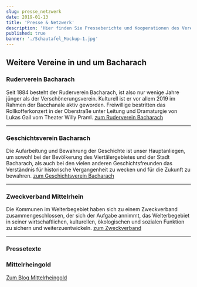 ```yaml
---
slug: presse_netzwerk
date: 2019-01-13
title: 'Presse & Netzwerk'
description: 'Hier finden Sie Presseberichte und Kooperationen des Vereinsnetzwerks.'
published: true
banner: './Schautafel_Mockup-1.jpg'
---
```




<article>
<section style={{width:'90%'}}>

## Weitere Vereine in und um Bacharach

### Ruderverein Bacharach

Seit 1884 besteht der Ruderverein Bacharach, ist also nur wenige Jahre jünger als der Verschönerungsverein. Kulturell ist er vor allem 2019 im Rahmen der Bacchanale aktiv geworden. Freiwillige bestritten das Rollkofferkonzert in der Oberstraße unter Leitung und Dramaturgie von Lukas Gail vom Theater Willy Praml.
<a href="https://www.brv1884.de" target="_blank" rel="nopener noreferrer">zum Ruderverein Bacharach</a>

---

### Geschichtsverein Bacharach

Die Aufarbeitung und Bewahrung der Geschichte ist unser Hauptanliegen, um sowohl bei der Bevölkerung des Viertälergebietes und der Stadt Bacharach, als auch bei den vielen anderen Geschichtsfreunden das Verständnis für historische Vergangenheit zu wecken und für die Zukunft zu bewahren.
<a href="http://www.geschichtsverein-bacharach.de" target="_blank" rel="nopener noreferrer">zum Geschichtsverein Bacharach</a>

---

### Zweckverband Mittelrhein

Die Kommunen im Welterbegebiet haben sich zu einem Zweckverband zusammengeschlossen, der sich der Aufgabe annimmt, das Welterbegebiet in seiner wirtschaftlichen, kulturellen, ökologischen und sozialen Funktion zu sichern und weiterzuentwickeln.
<a href="https://www.welterbe-mittelrheintal.de" target="_blank" rel="nopener noreferrer">zum Zweckverband</a>



---

### Pressetexte

### Mittelrheingold
<a href="https://mittelrheingold.de" target="_blank" rel="nopener noreferrer" >Zum Blog Mittelrheingold</a>
</section>
</article>
